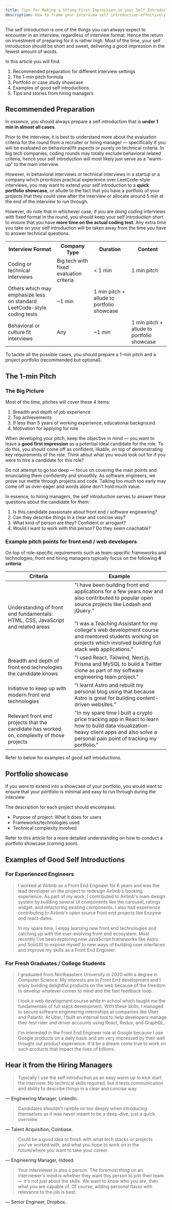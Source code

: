 ```yaml
---
title: Tips for Making a Strong First Impression in your Self Introduction
description: How to frame your interview self introduction effectively in different interview contexts, for front end / web developers / software engineers. Refer to examples of good self introductions.
---
```


The self introduction is one of the things you can always expect to encounter in an interview, regardless of interview format. Hence the return on investment of preparing for it is rather high. Most of the time, your self introduction should be short and sweet, delivering a good impression in the fewest amount of words.

In this article you will find:

1.  Recommended preparation for different interview settings
2.  The 1-min pitch formula
3.  Portfolio or case study showcase
4.  Examples of good self introductions
5.  Tips and stories from hiring managers

## Recommended Preparation

In essence, you should always prepare a self introduction that is **under 1 min in almost all cases**.

Prior to the interview, it is best to understand more about the evaluation criteria for the round from a recruiter or hiring manager — specifically if you will be evaluated on behavioral/fit aspects or purely on technical criteria. In big tech companies, coding rounds may totally exclude behavioral related criteria, hence your self introduction will most likely just serve as a "warm-up" to the main interview.

However, in behavioral interviews or technical interviews in a startup or a company which prioritizes practical experience over LeetCode-style interviews, you may want to extend your self introduction to a **quick portfolio showcase**, or allude to the fact that you have a portfolio of your projects that they could view after the interview or allocate around 5 min at the end of the interview to run through.

However, do note that in whichever case, if you are doing coding interviews with fixed format in the round, you should keep your self introduction short to ensure that you have **more time on the actual coding test**. Any extra time you take on your self introduction will be taken away from the time you have to answer technical questions.

<table>
  <tbody>
  <tr>
    <th>Interview Format</th>
    <th>Company Type</th>
    <th>Duration</th>
    <th>Content</th>
  </tr>
  <tr>
    <td rowSpan={2}>Coding or technical interviews</td>
    <td>Big tech with fixed evaluation criteria</td>
    <td>< 1 min</td>
    <td>1 min pitch</td>
  </tr>
  <tr>
    <td className="px-2">Others which may emphasize less on standard LeetCode-style coding tests</td>
    <td>~1 min</td>
    <td>1 min pitch + allude to portfolio showcase</td>
  </tr>
  <tr>
    <td>Behavioral or culture fit interviews</td>
    <td>Any</td>
    <td>~1 min</td>
    <td>1 min pitch + allude to portfolio showcase</td>
  </tr>
  </tbody>
</table>

To tackle all the possible cases, you should prepare a 1-min pitch and a project portfolio (recommended but optional).

## The 1-min Pitch

### The Big Picture

Most of the time, pitches will cover these 4 items:

1.  Breadth and depth of job experience
2.  Top achievements
3.  If less than 5 years of working experience, educational background
4.  Motivation for applying for role

When developing your pitch, keep the objective in mind — you want to leave a **good first impression** as a potential ideal candidate for the role. To do this, you should come off as confident, likable, on top of demonstrating key requirements of the role. Think about what you would look out for if you were to hire a candidate for this role?

Do not attempt to go too deep — focus on covering the main points and enunciating them confidently and smoothly. As software engineers, we prove our mettle through projects and code. Talking too much too early may come off as over-eager and words alone don't hold much value.

In essence, to hiring managers, the self introduction serves to answer these questions about the candidate for them:

1.  Is this candidate passionate about front end / software engineering?
2.  Can they describe things in a clear and concise way?
3.  What kind of person are they? Confident or arrogant?
4.  Would I want to work with this person? Do they seem coachable?

### Example pitch points for front end / web developers

On top of role-specific requirements such as team-specific frameworks and technologies, front end hiring managers typically focus on the following **4 criteria**:

| Criteria                                                                                   | Example                                                                                                                                                                                                                                                                                                                      |
| ------------------------------------------------------------------------------------------ | ---------------------------------------------------------------------------------------------------------------------------------------------------------------------------------------------------------------------------------------------------------------------------------------------------------------------------- |
| Understanding of front end fundamentals: HTML, CSS, JavaScript and related areas           | "I have been building front end applications for a few years now and also contributed to popular open source projects like Lodash and jQuery." <br/><br/>"I was a Teaching Assistant for my college's web development course and mentored students working on projects which involved building full stack web applications." |
| Breadth and depth of front end technologies the candidate knows                            | "I used React, Tailwind, Next.js, Prisma and MySQL to build a Twitter clone as part of my software engineering team project."                                                                                                                                                                                                |
| Initiative to keep up with modern front end technologies                                   | "I learnt Astro and rebuilt my personal blog using that because Astro is great for building content-driven websites."                                                                                                                                                                                                        |
| Relevant front end projects that the candidate has worked on, complexity of those projects | "In my spare time I built a crypto price tracking app in React to learn how to build data visualization-heavy client apps and also solve a personal pain point of tracking my portfolio."                                                                                                                                    |

Refer to below for examples of good self introductions.

## Portfolio showcase

If you were to extend into a showcase of your portfolio, you would want to ensure that your portfolio is minimal and easy to run through during the interview

The description for each project should encompass:

-   Purpose of project: What it does for users
-   Frameworks/technologies used
-   Technical complexity involved

Refer to this article for a more detailed understanding on how to conduct a portfolio showcase (coming soon).

## Examples of Good Self Introductions

### For Experienced Engineers

> I worked at Airbnb as a Front End Engineer for 6 years and was the lead developer on the project to redesign Airbnb's booking experience. As part of my work, I contributed to Airbnb's main design system by building several UI components like the carousel, ratings widget, and refactoring existing components. I also had experience contributing to Airbnb's open source front end projects like Enzyme and react-dates.
>
> In my spare time, I enjoy learning new front end technologies and catching up with the ever-evolving front end ecosystem. Most recently I've been exploring new JavaScript frameworks like Astro and SolidJS to expose myself to new ways of building user interfaces and improve my skills as a Front End Engineer.

### For Fresh Graduates / College Students

> I graduated from Northeastern University in 2020 with a degree in Computer Science. My interests are in Front End development and I enjoy building delightful products on the web because of the freedom to develop whatever comes to mind and the fast feedback loop.
>
> I took a web development course while in school which taught me the fundamentals of full stack development. With these skills, I managed to secure software engineering internships at companies like Uber and Palantir. At Uber, I built an internal tool to help developers manage their test rider and driver accounts using React, Redux, and GraphQL.
>
> I'm interested in the Front End Engineer role at Google because I use Google products on a daily basis and am very impressed by their well thought out product experience. It'd be a dream come true to work on such products that impact the lives of billions.

## Hear it from the Hiring Managers

> Typically I use the self introduction as an easy warm up to kick start the interview. No technical skills required, but it tests communication and ability to describe things in a clear and concise way.

— Engineering Manager, LinkedIn.

> Candidates shouldn't ramble on too deeply when introducing themselves as it was never meant to be a deep-dive, just a quick overview.

— Talent Acquisition, Coinbase.

> Could be a good idea to finish with what tech stacks or projects you've worked with, and what you hope to work on in the future/where you want to take your career.

— Engineering Manager, Indeed.

> Your interviewer is also a person. The foremost thing on an interviewer's mind is whether they want this person to join their team — it's not just about the skills. We want to know who you are, then what you are capable of. Of course, adding personal flavor with relevance to the job is best.

— Senior Engineer, Dropbox.
